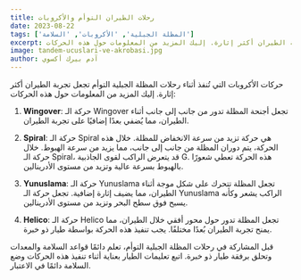 ```yaml
---
title: رحلات الطيران التوأم والأكروبات
date: 2023-08-22
tags: ['المظلة الجبلية', 'الأكروبات', 'السلامة']
excerpt: حركات الأكروبات التي تُنفذ أثناء رحلات المظلة الجبلية التوأم تجعل تجربة الطيران أكثر إثارة. إليك المزيد من المعلومات حول هذه الحركات.
image: tandem-ucuslari-ve-akrobasi.jpg
author: آدم بيرك أكسوي
---
```


حركات الأكروبات التي تُنفذ أثناء رحلات المظلة الجبلية التوأم تجعل تجربة الطيران أكثر إثارة. إليك المزيد من المعلومات حول هذه الحركات:

1. **Wingover**: حركة الـ Wingover تجعل أجنحة المظلة تدور من جانب إلى جانب أثناء الطيران، مما يُضفي بعدًا إضافيًا على تجربة الطيران.

2. **Spiral**: حركة الـ Spiral هي حركة تزيد من سرعة الانخفاض للمظلة. خلال هذه الحركة، يتم دوران المظلة من جانب إلى جانب، مما يزيد من سرعة الهبوط. خلال حركة الـ Spiral، قد يتعرض الراكب لقوى الجاذبية G. هذه الحركة تعطي شعورًا بالهبوط بسرعة عالية وتزيد من مستوى الأدرينالين.

3. **Yunuslama**: حركة الـ Yunuslama تجعل المظلة تتحرك على شكل موجة أثناء الطيران، مما يضيف إثارة إضافية. تجعل حركة الـ Yunuslama الراكب يشعر وكأنه يسبح فوق سطح البحر وتزيد من مستوى الأدرينالين.

4. **Helico**: حركة الـ Helico تجعل المظلة تدور حول محور أفقي خلال الطيران، مما يمنح تجربة الطيران بُعدًا مختلفًا. يجب تنفيذ هذه الحركة بواسطة طيار ذو خبرة. 

قبل المشاركة في رحلات المظلة الجبلية التوأم، تعلم دائمًا قواعد السلامة والمعدات وتحلق برفقة طيار ذو خبرة. اتبع تعليمات الطيار بعناية أثناء تنفيذ هذه الحركات وضع السلامة دائمًا في الاعتبار.
